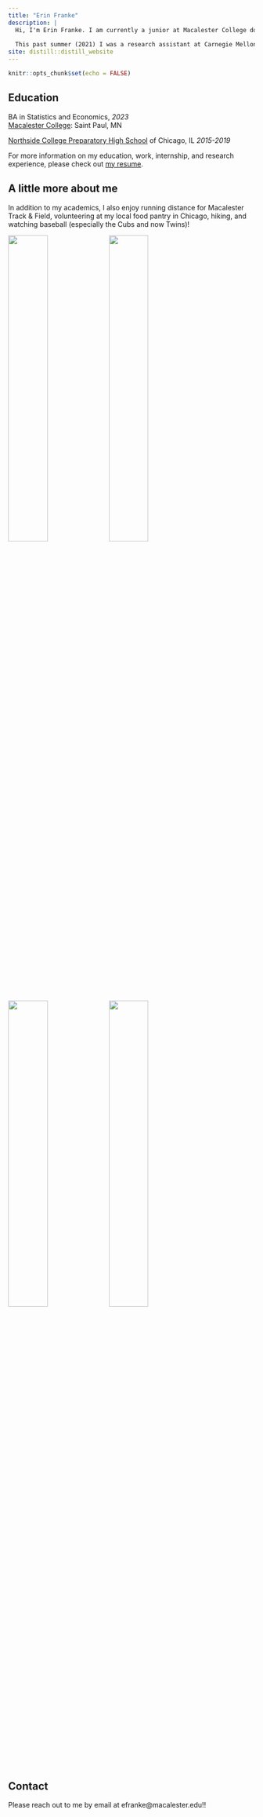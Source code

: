 ```yaml
---
title: "Erin Franke"
description: |
  Hi, I'm Erin Franke. I am currently a junior at Macalester College double majoring in Statistics and Economics with a passion for data analysis in sports and social good among other fields. This upcoming summer (2022) I am beyond excited to be joining the Minnesota Twins as a Baseball Research Fellow. 
  
  This past summer (2021) I was a research assistant at Carnegie Mellon University's Department of Statistics and Data Science where two other undergraduate students and I completed the project ["Maximizing wOBA with Launch Angle and Exit Velocity"](https://github.com/sarahsult/cmsacamp_baseball_project) advised by Adam Brodie (Houston Astros). Currently I am working on [an analytics project](https://tjpitchertrajectory.netlify.app/index.html) using Bayesian techniques related to Tommy John surgery and its impact on career trajectory for MLB pitchers.
site: distill::distill_website
---
```


```r
knitr::opts_chunk$set(echo = FALSE)

```

## Education

BA in Statistics and Economics, *2023* \
[Macalester College](https://www.macalester.edu): Saint Paul, MN

[Northside College Preparatory High School](https://www.northsideprep.org) of Chicago, IL *2015-2019* 

For more information on my education, work, internship, and research experience, please check out [my resume](Erin Franke Resume 2021.pdf). 

## A little more about me

In addition to my academics, I also enjoy running distance for Macalester Track & Field, volunteering at my local food pantry in Chicago, hiking, and watching baseball (especially the Cubs and now Twins)! 

![](images/tf.jpg){width=40%} ![](images/cp.JPG){width=40%}
![](images/hikingpic3.JPG){width=40%} ![](images/wrigley.JPG){width=40%}

## Contact 
Please reach out to me by email at efranke@macalester.edu!!




